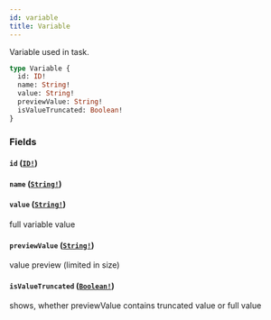 ```yaml
---
id: variable
title: Variable
---
```


Variable used in task.

```graphql
type Variable {
  id: ID!
  name: String!
  value: String!
  previewValue: String!
  isValueTruncated: Boolean!
}
```

### Fields

#### `id` ([`ID!`](/docs/reference/tasklist-api/scalars/id))

#### `name` ([`String!`](/docs/reference/tasklist-api/scalars/string))

#### `value` ([`String!`](/docs/reference/tasklist-api/scalars/string))

full variable value

#### `previewValue` ([`String!`](/docs/reference/tasklist-api/scalars/string))

value preview (limited in size)

#### `isValueTruncated` ([`Boolean!`](/docs/reference/tasklist-api/scalars/boolean))

shows, whether previewValue contains truncated value or full value
